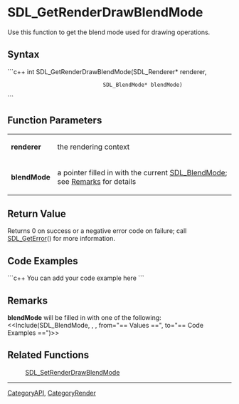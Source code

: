 
= SDL_GetRenderDrawBlendMode =
Use this function to get the blend mode used for drawing operations.


== Syntax ==
```c++
int SDL_GetRenderDrawBlendMode(SDL_Renderer*  renderer,
                               SDL_BlendMode* blendMode)
```

== Function Parameters ==
{|
|'''renderer'''
|the rendering context
|-
|'''blendMode'''
|a pointer filled in with the current [[SDL_BlendMode]]; see [[#blendMode|Remarks]] for details
|}

== Return Value ==
Returns 0 on success or a negative error code on failure; call [[SDL_GetError]]() for more information.

== Code Examples ==
```c++
You can add your code example here
```

== Remarks ==
<span id="blendMode"></span> '''blendMode''' will be filled in with one of the following: <<Include(SDL_BlendMode, , , from="== Values ==", to="== Code Examples ==")>>

== Related Functions ==
:[[SDL_SetRenderDrawBlendMode]]

----
[[CategoryAPI]], [[CategoryRender]]
